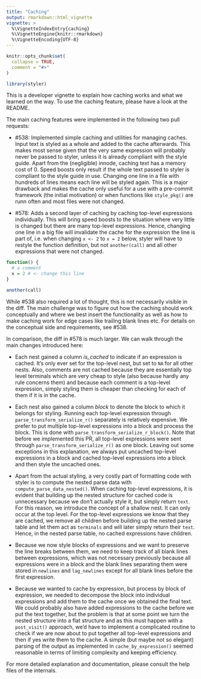 ```yaml
---
title: "Caching"
output: rmarkdown::html_vignette
vignette: >
  %\VignetteIndexEntry{caching}
  %\VignetteEngine{knitr::rmarkdown}
  %\VignetteEncoding{UTF-8}
---
```


```r
knitr::opts_chunk$set(
  collapse = TRUE,
  comment = "#>"
)
```

```r
library(styler)
```

This is a developer vignette to explain how caching works and what we learned on
the way. To use the caching feature, please have a look at the README.

The main caching features were implemented in the following two pull requests:

- #538: Implemented simple caching and utilities for managing caches. Input text
  is styled as a whole and added to the cache afterwards. This makes most sense
  given that the very same expression will probably never be passed to styler,
  unless it is already compliant with the style guide. Apart from the
  (negligible) innode, caching text has a memory cost of 0. Speed boosts only
  result if the whole text passed to styler is compliant to the style guide in
  use. Changing one line in a file with hundreds of lines means each line will
  be styled again. This is a major drawback and makes the cache only useful for
  a use with a pre-commit framework (the initial motivation) or when functions
  like `style_pkg()` are runn often and most files were not changed.

- #578: Adds a second layer of caching by caching top-level expressions
  individually. This will bring speed boosts to the situation where very little
  is changed but there are many top-level expressions. Hence, changing one line
  in a big file will invalidate the cache for the expression the line is part
  of, i.e. when changing `x <- 2` to `x = 2` below, styler will have to restyle
  the function definition, but not `another(call)` and all other expressions
  that were not changed.

```r
function() {
  # a comment 
  x = 2 # <- change this line
}

another(call)
```

While #538 also required a lot of thought, this is not necessarily visible in
the diff. The main challenge was to figure out how the caching should work
conceptually and where we best insert the functionality as well as how to make
caching work for edge cases like trailing blank lines etc. For details on the
conceptual side and requirements, see #538.

In comparison, the diff in #578 is much larger. We can walk through the main
changes introduced here:

- Each nest gained a column *is_cached* to indicate if an expression is cached.
  It's only ever set for the top-level nest, but set to `NA` for all other
  nests. Also, comments are not cached because they are essentially top level
  terminals which are very cheap to style (also because hardly any rule concerns
  them) and because each comment is a top-level expression, simply styling them
  is cheaper than checking for each of them if it is in the cache.

- Each nest also gained a column *block* to denote the block to which it belongs
  for styling. Running each top-level expression through
  `parse_transform_serialize_r()` separately is relatively expensive. We prefer
  to put multiple top-level expressions into a block and process the block. This
  is done with `parse_transform_serialize_r_block()`. Note that before we
  implemented this PR, all top-level expressions were sent through
  `parse_transform_serialize_r()` as one block. Leaving out some exceptions in
  this explanation, we always put uncached top-level expressions in a block and
  cached top-level expressions into a block and then style the uncached ones.

- Apart from the actual styling, a very costly part of formatting code with
  styler is to compute the nested parse data with `compute_parse_data_nested()`.
  When caching top-level expressions, it is evident that building up the nested
  structure for cached code is unnecessary because we don't actually style it,
  but simply return `text`. For this reason, we introduce the concept of a
  shallow nest. It can only occur at the top level. For the top-level
  expressions we know that they are cached, we remove all children before
  building up the nested parse table and let them act as `terminals` and will
  later simply return their `text`. Hence, in the nested parse table, no cached
  expressions have children.

- Because we now style blocks of expressions and we want to preserve the line
  breaks between them, we need to keep track of all blank lines between
  expressions, which was not necessary previously because all expressions were
  in a block and the blank lines separating them were stored in `newlines` and
  `lag_newlines` except for all blank lines before the first expression.

- Because we wanted to cache by expression, but process by block of expression,
  we needed to decompose the block into individual expressions and add them to
  the cache once we obtained the final text. We could probably also have added
  expressions to the cache before we put the text together, but the problem is
  that at some point we turn the nested structure into a flat structure and as
  this must happen with a `post_visit()` approach, we'd have to implement a
  complicated routine to check if we are now about to put together all top-level
  expressions and then if yes write them to the cache. A simple (but maybe not
  so elegant) parsing of the output as implemented in `cache_by_expression()`
  seemed reasonable in terms of limiting complexity and keeping efficiency.

For more detailed explanation and documentation, please consult the help files
of the internals.

